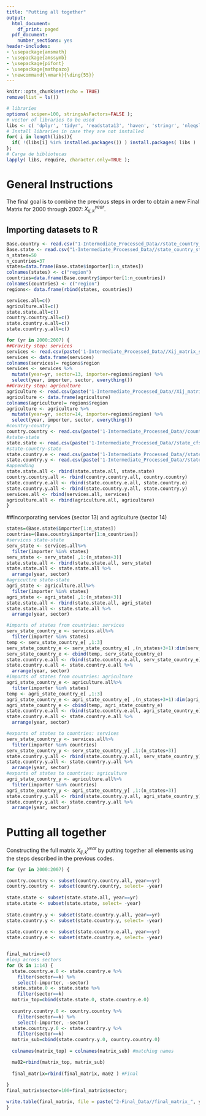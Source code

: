 ```yaml
---
title: "Putting all together"
output:
  html_document:
    df_print: paged
  pdf_document:
    number_sections: yes
header-includes:
- \usepackage{amsmath}
- \usepackage{amssymb}
- \usepackage{pifont}
- \usepackage{mathpazo}
- \newcommand{\xmark}{\ding{55}}
---
```



```r
knitr::opts_chunk$set(echo = TRUE)
remove(list = ls())
```

```r
# libraries
options( scipen=100, stringsAsFactors=FALSE );
# vector of libraries to be used
libs <- c( 'dplyr', 'tidyr', 'readstata13', 'haven', 'stringr', 'nleqslv', 'gdata', 'Statamarkdown');
# Install libraries in case they are not installed
for( i in length(libs)){ 
  if( !(libs[i] %in% installed.packages()) ) install.packages( libs ) 
};
# Carga de bibliotecas
lapply( libs, require, character.only=TRUE );
```

# General Instructions

The final goal is to combine the previous steps in order to obtain a new Final Matrix for 2000 through 2007: $X_{ij,k}^{year}$.

## Importing datasets to R
```r

Base.country <- read.csv("1-Intermediate_Processed_Data//state_country_step_y_2000.txt", header = TRUE, sep = ",", dec = ".")
Base.state <- read.csv("1-Intermediate_Processed_Data//state_country_step_e_2000.txt", header = TRUE, sep = ",", dec = ".")
n_states=50
n_countries=37
states=data.frame(Base.state$importer[1:n_states])
colnames(states) <- c("region")
countries=data.frame(Base.country$importer[1:n_countries])
colnames(countries) <- c("region")
regions<- data.frame(rbind(states, countries))

services.all=c()
agriculture.all=c()
state.state.all=c()
country.country.all=c()
state.country.e.all=c()
state.country.y.all=c()

for (yr in 2000:2007) {
##Gravity step: services  
services <- read.csv(paste('1-Intermediate_Processed_Data//Xij_matrix_services_', yr, '.csv', sep= ""), header = TRUE, sep = ",", dec = ".")
services <- data.frame(services)
colnames(services)= regions$region
services <- services %>%
  mutate(year=yr, sector=13, importer=regions$region) %>%
  select(year, importer, sector, everything())
##Gravity step: agriculture  
agriculture <- read.csv(paste('1-Intermediate_Processed_Data//Xij_matrix_services_', yr, '.csv', sep= ""), header = TRUE, sep = ",", dec = ".")
agriculture <- data.frame(agriculture)
colnames(agriculture)= regions$region
agriculture <- agriculture %>%
  mutate(year=yr, sector=14, importer=regions$region) %>%
  select(year, importer, sector, everything())
#country-country
country.country <- read.csv(paste('1-Intermediate_Processed_Data//country_country_step_', yr, '.txt', sep= ""), header = TRUE, sep = ",", dec = ".")
#state-state
state.state <- read.csv(paste('1-Intermediate_Processed_Data//state_cfs_step_', yr, '.txt', sep= ""), header = TRUE, sep = ",", dec = ".")
#state-country-state
state.country.e <- read.csv(paste('1-Intermediate_Processed_Data//state_country_step_e_', yr, '.txt', sep= ""), header = TRUE, sep = ",", dec = ".")
state.country.y <- read.csv(paste('1-Intermediate_Processed_Data//state_country_step_y_', yr, '.txt', sep= ""), header = TRUE, sep = ",", dec = ".")
#appending
state.state.all <- rbind(state.state.all, state.state)
country.country.all <- rbind(country.country.all, country.country)
state.country.e.all <- rbind(state.country.e.all, state.country.e)
state.country.y.all <- rbind(state.country.y.all, state.country.y)
services.all <- rbind(services.all, services)
agriculture.all <- rbind(agriculture.all, agriculture)
}
```

##Incorporating services (sector 13) and agriculture (sector 14)
```r
states=(Base.state$importer[1:n_states])
countries=(Base.country$importer[1:n_countries])
#services state-state
serv_state <- services.all%>%
  filter(importer %in% states)
serv_state <- serv_state[ ,1:(n_states+3)]
state.state.all <- rbind(state.state.all, serv_state)
state.state.all <- state.state.all %>%
  arrange(year, sector)
#agricultre state-state
agri_state <- agriculture.all%>%
  filter(importer %in% states)
agri_state <- agri_state[ ,1:(n_states+3)]
state.state.all <- rbind(state.state.all, agri_state)
state.state.all <- state.state.all %>%
  arrange(year, sector)

#imports of states from countries: services
serv_state_country_e <- services.all%>%
  filter(importer %in% states)
temp <- serv_state_country_e[ ,1:3]
serv_state_country_e <- serv_state_country_e[ ,(n_states+3+1):dim(serv_state_country_e)[2]]
serv_state_country_e <- cbind(temp, serv_state_country_e)
state.country.e.all <- rbind(state.country.e.all, serv_state_country_e)
state.country.e.all <- state.country.e.all %>%
  arrange(year, sector)
#imports of states from countries: agriculture
agri_state_country_e <- agriculture.all%>%
  filter(importer %in% states)
temp <- agri_state_country_e[ ,1:3]
agri_state_country_e <- agri_state_country_e[ ,(n_states+3+1):dim(agri_state_country_e)[2]]
agri_state_country_e <- cbind(temp, agri_state_country_e)
state.country.e.all <- rbind(state.country.e.all, agri_state_country_e)
state.country.e.all <- state.country.e.all %>%
  arrange(year, sector)

#exports of states to countries: services
serv_state_country_y <- services.all%>%
  filter(importer %in% countries)
serv_state_country_y <- serv_state_country_y[ ,1:(n_states+3)]
state.country.y.all <- rbind(state.country.y.all, serv_state_country_y)
state.country.y.all <- state.country.y.all %>%
  arrange(year, sector)
#exports of states to countries: agriculture
agri_state_country_y <- agriculture.all%>%
  filter(importer %in% countries)
agri_state_country_y <- agri_state_country_y[ ,1:(n_states+3)]
state.country.y.all <- rbind(state.country.y.all, agri_state_country_y)
state.country.y.all <- state.country.y.all %>%
  arrange(year, sector)
```

# Putting all together

Constructing the full matrix $X_{ij,k}^{year}$ by putting together all elements using the steps described in the previous codes. 
```r

for (yr in 2000:2007) {

country.country <- subset(country.country.all, year==yr)
country.country <- subset(country.country, select= -year)  
  
state.state <- subset(state.state.all, year==yr)
state.state <- subset(state.state, select= -year)   
  
state.country.y <- subset(state.country.y.all, year==yr)
state.country.y <- subset(state.country.y, select= -year)   
  
state.country.e <- subset(state.country.e.all, year==yr)
state.country.e <- subset(state.country.e, select= -year) 


final_matrix=c()
#loop across sectors
for (k in 1:14) {
  state.country.e.0 <- state.country.e %>%
    filter(sector==k) %>%
    select(-importer, -sector)
  state.state.0 <- state.state %>%
    filter(sector==k)
  matrix_top=cbind(state.state.0, state.country.e.0)
   
  country.country.0 <- country.country %>%
    filter(sector==k) %>%
    select(-importer, -sector)
  state.country.y.0 <- state.country.y %>%
    filter(sector==k)
  matrix_sub=cbind(state.country.y.0, country.country.0)
  
  colnames(matrix_top) = colnames(matrix_sub) #matching names

  ma02=rbind(matrix_top, matrix_sub)
  
  final_matrix=rbind(final_matrix, ma02 ) #Final 
  
}
final_matrix$sector=100+final_matrix$sector;

write.table(final_matrix, file = paste("2-Final_Data//final_matrix_", yr, ".csv", sep=""), sep = ",", row.names = FALSE)
}

```

